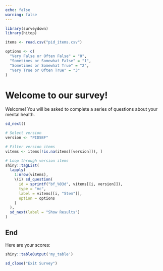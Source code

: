 ---
echo: false
warning: false
---

```{r}
library(surveydown)
library(hitop)

items <- read.csv("pid_items.csv")

options <- c(
  "Very False or Often False" = "0",
  "Sometimes or Somewhat False" = "1",
  "Sometimes or Somewhat True" = "2",
  "Very True or Often True" = "3"
)
```

::: {#welcome .sd-page}

# Welcome to our survey!

Welcome! You will be asked to complete a series of questions about your mental health.

```{r}
sd_next()
```

:::

::: {#page2 .sd-page}

```{r}
# Select version
version <- "PID5BF"

# Filter version items
vitems <- items[!is.na(items[[version]]), ]

# Loop through version items
shiny::tagList(
  lapply(
    1:nrow(vitems), 
    \(i) sd_question(
      id = sprintf("bf_%03d", vitems[[i, version]]),
      type = "mc",
      label = vitems[[i, "Stem"]],
      option = options
    )
  ),
  sd_next(label = "Show Results")
)
```

:::

::: {#end .sd-page}

## End

Here are your scores:

```{r}
shiny::tableOutput('my_table')
```


```{r}
sd_close("Exit Survey")
```

:::
